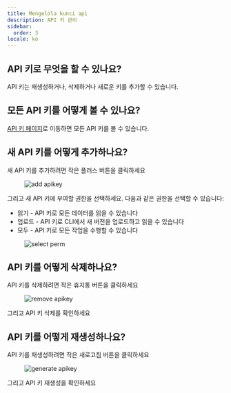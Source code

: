 ```yaml
---
title: Mengelola kunci api
description: API 키 관리
sidebar:
  order: 3
locale: ko
---
```


## API 키로 무엇을 할 수 있나요?

API 키는 재생성하거나, 삭제하거나 새로운 키를 추가할 수 있습니다.

## 모든 API 키를 어떻게 볼 수 있나요?

[API 키 페이지](https://webcapgoapp/dashboard/apikeys/)로 이동하면 모든 API 키를 볼 수 있습니다.

## 새 API 키를 어떻게 추가하나요?

새 API 키를 추가하려면 작은 플러스 버튼을 클릭하세요

<figure><img src="/apikeys-addwebp" alt="add apikey" /><figcaption></figcaption></figure>

그리고 새 API 키에 부여할 권한을 선택하세요. 다음과 같은 권한을 선택할 수 있습니다:

 - 읽기 - API 키로 모든 데이터를 읽을 수 있습니다
 - 업로드 - API 키로 CLI에서 새 버전을 업로드하고 읽을 수 있습니다
 - 모두 - API 키로 모든 작업을 수행할 수 있습니다

<figure><img src="/apikeys-select-permwebp" alt="select perm" /><figcaption></figcaption></figure>

## API 키를 어떻게 삭제하나요?

API 키를 삭제하려면 작은 휴지통 버튼을 클릭하세요

<figure><img src="/apikeys-removewebp" alt="remove apikey" /><figcaption></figcaption></figure>

그리고 API 키 삭제를 확인하세요

## API 키를 어떻게 재생성하나요?

API 키를 재생성하려면 작은 새로고침 버튼을 클릭하세요

<figure><img src="/apikeys-regeneratewebp" alt="generate apikey" /><figcaption></figcaption></figure>

그리고 API 키 재생성을 확인하세요